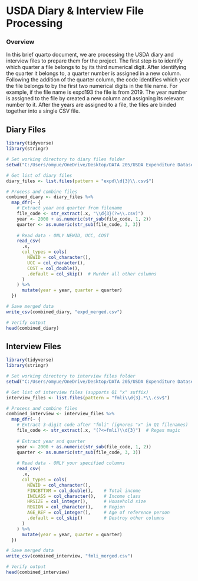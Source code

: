 # USDA Diary & Interview File Processing

### Overview

In this brief quarto document, we are processing the USDA diary and interview files to prepare them for the project. The first step is to identify which quarter a file belongs to by its third numerical digit. After identifying the quarter it belongs to, a quarter number is assigned in a new column. Following the addition of the quarter column, the code identifies which year the file belongs to by the first two numerical digits in the file name. For example, if the file name is expd193 the file is from 2019. The year number is assigned to the file by created a new column and assigning its relevant number to it. After the years are assigned to a file, the files are binded together into a single CSV file.

## Diary Files

```{r}
library(tidyverse)
library(stringr)

# Set working directory to diary files folder
setwd("C:/Users/omyue/OneDrive/Desktop/DATA 205/USDA Expenditure Datasets/diary")

# Get list of diary files
diary_files <- list.files(pattern = "expd\\d{3}\\.csv$")

# Process and combine files
combined_diary <- diary_files %>% 
  map_dfr(~ {
    # Extract year and quarter from filename
    file_code <- str_extract(.x, "\\d{3}(?=\\.csv)")
    year <- 2000 + as.numeric(str_sub(file_code, 1, 2))
    quarter <- as.numeric(str_sub(file_code, 3, 3))
    
    # Read data - ONLY NEWID, UCC, COST
    read_csv(
      .x,
      col_types = cols(
        NEWID = col_character(),
        UCC = col_character(),
        COST = col_double(),
        .default = col_skip()  # Murder all other columns
      )
    ) %>% 
      mutate(year = year, quarter = quarter)
  })

# Save merged data
write_csv(combined_diary, "expd_merged.csv")

# Verify output
head(combined_diary)
```

## Interview Files

```{r}
library(tidyverse)
library(stringr)

# Set working directory to interview files folder
setwd("C:/Users/omyue/OneDrive/Desktop/DATA 205/USDA Expenditure Datasets/interview")

# Get list of interview files (supports Q1 "x" suffix)
interview_files <- list.files(pattern = "fmli\\d{3}.*\\.csv$")

# Process and combine files
combined_interview <- interview_files %>% 
  map_dfr(~ {
    # Extract 3-digit code after "fmli" (ignores "x" in Q1 filenames)
    file_code <- str_extract(.x, "(?<=fmli)\\d{3}")  # Regex magic
    
    # Extract year and quarter
    year <- 2000 + as.numeric(str_sub(file_code, 1, 2))
    quarter <- as.numeric(str_sub(file_code, 3, 3))
    
    # Read data - ONLY your specified columns
    read_csv(
      .x,
      col_types = cols(
        NEWID = col_character(),
        FINCBTTXM = col_double(),    # Total income
        INCLASS = col_character(),   # Income class
        HRSIZE = col_integer(),      # Household size
        REGION = col_character(),    # Region
        AGE_REF = col_integer(),     # Age of reference person
        .default = col_skip()        # Destroy other columns
      )
    ) %>% 
      mutate(year = year, quarter = quarter)
  })

# Save merged data
write_csv(combined_interview, "fmli_merged.csv")

# Verify output
head(combined_interview)
```

